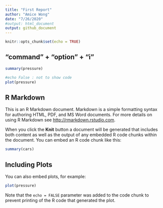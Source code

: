 ```yaml
---
title: "First Report"
author: "Amice Wong"
date: "7/26/2020"
#output: html_document
output: github_document
---
```


```r
knitr::opts_chunk$set(echo = TRUE)
```

## "command" + "option" + "i"
```r
summary(pressure)
```


```r
#echo False : not to show code
plot(pressure)
```

## R Markdown

This is an R Markdown document. Markdown is a simple formatting syntax for authoring HTML, PDF, and MS Word documents. For more details on using R Markdown see <http://rmarkdown.rstudio.com>.

When you click the **Knit** button a document will be generated that includes both content as well as the output of any embedded R code chunks within the document. You can embed an R code chunk like this:

```r
summary(cars)
```

## Including Plots

You can also embed plots, for example:

```r
plot(pressure)
```

Note that the `echo = FALSE` parameter was added to the code chunk to prevent printing of the R code that generated the plot.
